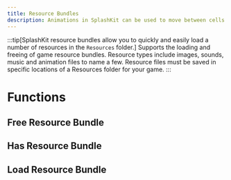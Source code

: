 ```yaml
---
title: Resource Bundles
description: Animations in SplashKit can be used to move between cells in bitmaps and sprites. Each animation generates a number sequence that can then be used when drawing bitmaps.
---
```

:::tip[SplashKit resource bundles allow you to quickly and easily load a number of resources in the `Resources` folder.]
Supports the loading and freeing of game resource bundles. Resource types include images, sounds, music and animation files to name a few. Resource files must be saved in specific locations of a Resources folder for your game.
:::



# Functions
## Free Resource Bundle
## Has Resource Bundle
## Load Resource Bundle

